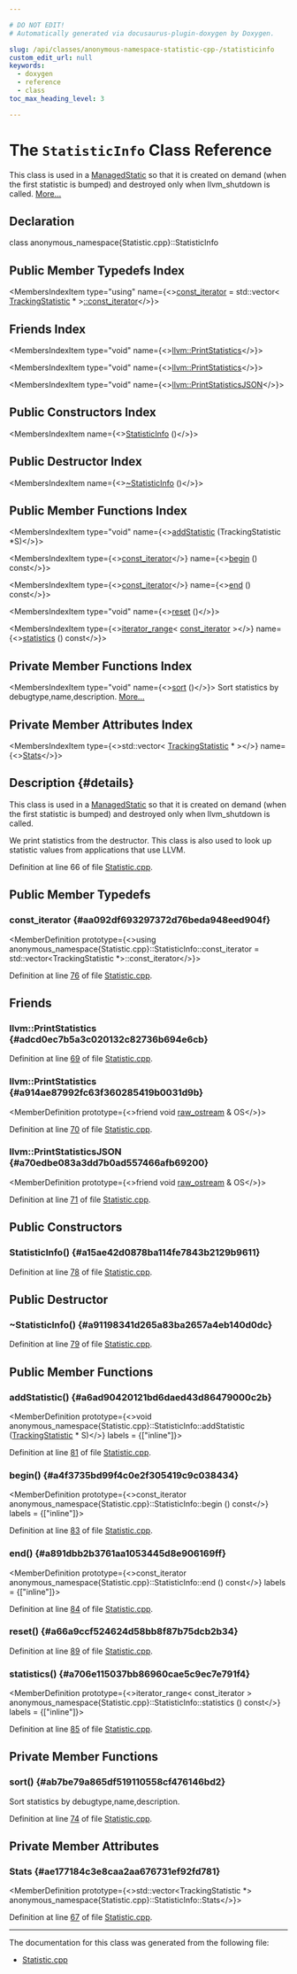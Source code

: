 ```yaml
---

# DO NOT EDIT!
# Automatically generated via docusaurus-plugin-doxygen by Doxygen.

slug: /api/classes/anonymous-namespace-statistic-cpp-/statisticinfo
custom_edit_url: null
keywords:
  - doxygen
  - reference
  - class
toc_max_heading_level: 3

---
```





# The `StatisticInfo` Class Reference

<DoxygenPage pluginConfig={pluginConfig}>

This class is used in a <a href="/docs/api/classes/llvm/managedstatic">ManagedStatic</a> so that it is created on demand (when the first statistic is bumped) and destroyed only when llvm&#95;shutdown is called. <a href="#details">More...</a>

## Declaration

<CodeBlock>class anonymous_namespace{Statistic.cpp}::StatisticInfo</CodeBlock>

## Public Member Typedefs Index

<MembersIndex>

<MembersIndexItem
  type="using"
  name={<><a href="#aa092df693297372d76beda948eed904f">const&#95;iterator</a> = std::vector&lt; <a href="/docs/api/classes/llvm/trackingstatistic">TrackingStatistic</a> &#42; &gt;<a href="/docs/api/classes/llvm/smallvectorimpl">::const&#95;iterator</a></>}>
</MembersIndexItem>

</MembersIndex>

## Friends Index

<MembersIndex>

<MembersIndexItem
  type="void"
  name={<><a href="#adcd0ec7b5a3c020132c82736b694e6cb">llvm::PrintStatistics</a></>}>
</MembersIndexItem>

<MembersIndexItem
  type="void"
  name={<><a href="#a914ae87992fc63f360285419b0031d9b">llvm::PrintStatistics</a></>}>
</MembersIndexItem>

<MembersIndexItem
  type="void"
  name={<><a href="#a70edbe083a3dd7b0ad557466afb69200">llvm::PrintStatisticsJSON</a></>}>
</MembersIndexItem>

</MembersIndex>

## Public Constructors Index

<MembersIndex>

<MembersIndexItem
  name={<><a href="#a15ae42d0878ba114fe7843b2129b9611">StatisticInfo</a> ()</>}>
</MembersIndexItem>

</MembersIndex>

## Public Destructor Index

<MembersIndex>

<MembersIndexItem
  name={<><a href="#a91198341d265a83ba2657a4eb140d0dc">~StatisticInfo</a> ()</>}>
</MembersIndexItem>

</MembersIndex>

## Public Member Functions Index

<MembersIndex>

<MembersIndexItem
  type="void"
  name={<><a href="#a6ad90420121bd6daed43d86479000c2b">addStatistic</a> (TrackingStatistic &#42;S)</>}>
</MembersIndexItem>

<MembersIndexItem
  type={<><a href="#aa092df693297372d76beda948eed904f">const&#95;iterator</a></>}
  name={<><a href="#a4f3735bd99f4c0e2f305419c9c038434">begin</a> () const</>}>
</MembersIndexItem>

<MembersIndexItem
  type={<><a href="#aa092df693297372d76beda948eed904f">const&#95;iterator</a></>}
  name={<><a href="#a891dbb2b3761aa1053445d8e906169ff">end</a> () const</>}>
</MembersIndexItem>

<MembersIndexItem
  type="void"
  name={<><a href="#a66a9ccf524624d58bb8f87b75dcb2b34">reset</a> ()</>}>
</MembersIndexItem>

<MembersIndexItem
  type={<><a href="/docs/api/classes/llvm/iterator-range">iterator&#95;range</a>&lt; <a href="#aa092df693297372d76beda948eed904f">const&#95;iterator</a> &gt;</>}
  name={<><a href="#a706e115037bb86960cae5c9ec7e791f4">statistics</a> () const</>}>
</MembersIndexItem>

</MembersIndex>

## Private Member Functions Index

<MembersIndex>

<MembersIndexItem
  type="void"
  name={<><a href="#ab7be79a865df519110558cf476146bd2">sort</a> ()</>}>
Sort statistics by debugtype,name,description. <a href="#ab7be79a865df519110558cf476146bd2">More...</a>
</MembersIndexItem>

</MembersIndex>

## Private Member Attributes Index

<MembersIndex>

<MembersIndexItem
  type={<>std::vector&lt; <a href="/docs/api/classes/llvm/trackingstatistic">TrackingStatistic</a> &#42; &gt;</>}
  name={<><a href="#ae177184c3e8caa2aa676731ef92fd781">Stats</a></>}>
</MembersIndexItem>

</MembersIndex>

## Description {#details}

This class is used in a <a href="/docs/api/classes/llvm/managedstatic">ManagedStatic</a> so that it is created on demand (when the first statistic is bumped) and destroyed only when llvm&#95;shutdown is called.

We print statistics from the destructor. This class is also used to look up statistic values from applications that use LLVM.

Definition at line 66 of file <a href="/docs/api/files/lib/lib/support/statistic-cpp">Statistic.cpp</a>.

<SectionDefinition>

## Public Member Typedefs

### const&#95;iterator {#aa092df693297372d76beda948eed904f}

<MemberDefinition
  prototype={<>using anonymous&#95;namespace&#123;Statistic.cpp&#125;::StatisticInfo::const&#95;iterator =  std::vector&lt;TrackingStatistic &#42;&gt;::const&#95;iterator</>}>

Definition at line <a href="/docs/api/files/lib/lib/support/statistic-cpp/#l00076">76</a> of file <a href="/docs/api/files/lib/lib/support/statistic-cpp">Statistic.cpp</a>.
</MemberDefinition>

</SectionDefinition>

<SectionDefinition>

## Friends

### llvm::PrintStatistics {#adcd0ec7b5a3c020132c82736b694e6cb}

<MemberDefinition
  prototype="friend void undefined">

Definition at line <a href="/docs/api/files/lib/lib/support/statistic-cpp/#l00069">69</a> of file <a href="/docs/api/files/lib/lib/support/statistic-cpp">Statistic.cpp</a>.
</MemberDefinition>

### llvm::PrintStatistics {#a914ae87992fc63f360285419b0031d9b}

<MemberDefinition
  prototype={<>friend void <a href="/docs/api/classes/llvm/raw-ostream">raw&#95;ostream</a> &amp; OS</>}>

Definition at line <a href="/docs/api/files/lib/lib/support/statistic-cpp/#l00070">70</a> of file <a href="/docs/api/files/lib/lib/support/statistic-cpp">Statistic.cpp</a>.
</MemberDefinition>

### llvm::PrintStatisticsJSON {#a70edbe083a3dd7b0ad557466afb69200}

<MemberDefinition
  prototype={<>friend void <a href="/docs/api/classes/llvm/raw-ostream">raw&#95;ostream</a> &amp; OS</>}>

Definition at line <a href="/docs/api/files/lib/lib/support/statistic-cpp/#l00071">71</a> of file <a href="/docs/api/files/lib/lib/support/statistic-cpp">Statistic.cpp</a>.
</MemberDefinition>

</SectionDefinition>

<SectionDefinition>

## Public Constructors

### StatisticInfo() {#a15ae42d0878ba114fe7843b2129b9611}

<MemberDefinition
  prototype="StatisticInfo::StatisticInfo ()">

Definition at line <a href="/docs/api/files/lib/lib/support/statistic-cpp/#l00078">78</a> of file <a href="/docs/api/files/lib/lib/support/statistic-cpp">Statistic.cpp</a>.
</MemberDefinition>

</SectionDefinition>

<SectionDefinition>

## Public Destructor

### ~StatisticInfo() {#a91198341d265a83ba2657a4eb140d0dc}

<MemberDefinition
  prototype="StatisticInfo::~StatisticInfo ()">

Definition at line <a href="/docs/api/files/lib/lib/support/statistic-cpp/#l00079">79</a> of file <a href="/docs/api/files/lib/lib/support/statistic-cpp">Statistic.cpp</a>.
</MemberDefinition>

</SectionDefinition>

<SectionDefinition>

## Public Member Functions

### addStatistic() {#a6ad90420121bd6daed43d86479000c2b}

<MemberDefinition
  prototype={<>void anonymous&#95;namespace&#123;Statistic.cpp&#125;::StatisticInfo::addStatistic (<a href="/docs/api/classes/llvm/trackingstatistic">TrackingStatistic</a> &#42; S)</>}
  labels = {["inline"]}>

Definition at line <a href="/docs/api/files/lib/lib/support/statistic-cpp/#l00081">81</a> of file <a href="/docs/api/files/lib/lib/support/statistic-cpp">Statistic.cpp</a>.
</MemberDefinition>

### begin() {#a4f3735bd99f4c0e2f305419c9c038434}

<MemberDefinition
  prototype={<>const&#95;iterator anonymous&#95;namespace&#123;Statistic.cpp&#125;::StatisticInfo::begin () const</>}
  labels = {["inline"]}>

Definition at line <a href="/docs/api/files/lib/lib/support/statistic-cpp/#l00083">83</a> of file <a href="/docs/api/files/lib/lib/support/statistic-cpp">Statistic.cpp</a>.
</MemberDefinition>

### end() {#a891dbb2b3761aa1053445d8e906169ff}

<MemberDefinition
  prototype={<>const&#95;iterator anonymous&#95;namespace&#123;Statistic.cpp&#125;::StatisticInfo::end () const</>}
  labels = {["inline"]}>

Definition at line <a href="/docs/api/files/lib/lib/support/statistic-cpp/#l00084">84</a> of file <a href="/docs/api/files/lib/lib/support/statistic-cpp">Statistic.cpp</a>.
</MemberDefinition>

### reset() {#a66a9ccf524624d58bb8f87b75dcb2b34}

<MemberDefinition
  prototype="void StatisticInfo::reset ()">

Definition at line <a href="/docs/api/files/lib/lib/support/statistic-cpp/#l00089">89</a> of file <a href="/docs/api/files/lib/lib/support/statistic-cpp">Statistic.cpp</a>.
</MemberDefinition>

### statistics() {#a706e115037bb86960cae5c9ec7e791f4}

<MemberDefinition
  prototype={<>iterator&#95;range&lt; const&#95;iterator &gt; anonymous&#95;namespace&#123;Statistic.cpp&#125;::StatisticInfo::statistics () const</>}
  labels = {["inline"]}>

Definition at line <a href="/docs/api/files/lib/lib/support/statistic-cpp/#l00085">85</a> of file <a href="/docs/api/files/lib/lib/support/statistic-cpp">Statistic.cpp</a>.
</MemberDefinition>

</SectionDefinition>

<SectionDefinition>

## Private Member Functions

### sort() {#ab7be79a865df519110558cf476146bd2}

<MemberDefinition
  prototype="void StatisticInfo::sort ()">
Sort statistics by debugtype,name,description.

Definition at line <a href="/docs/api/files/lib/lib/support/statistic-cpp/#l00074">74</a> of file <a href="/docs/api/files/lib/lib/support/statistic-cpp">Statistic.cpp</a>.
</MemberDefinition>

</SectionDefinition>

<SectionDefinition>

## Private Member Attributes

### Stats {#ae177184c3e8caa2aa676731ef92fd781}

<MemberDefinition
  prototype={<>std::vector&lt;TrackingStatistic &#42;&gt; anonymous&#95;namespace&#123;Statistic.cpp&#125;::StatisticInfo::Stats</>}>

Definition at line <a href="/docs/api/files/lib/lib/support/statistic-cpp/#l00067">67</a> of file <a href="/docs/api/files/lib/lib/support/statistic-cpp">Statistic.cpp</a>.
</MemberDefinition>

</SectionDefinition>

<hr/>

The documentation for this class was generated from the following file:

<ul>
<li><a href="/docs/api/files/lib/lib/support/statistic-cpp">Statistic.cpp</a></li>
</ul>

</DoxygenPage>
